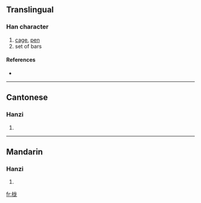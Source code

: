 {{also|櫳}}
==Translingual==

===Han character===
{{Han char|rn=75|rad=木|as=05|sn=9|four=|canj=木戈大心 (DIKP)}}

# [[cage]], [[pen]]
# set of bars

====References====
* {{Han ref|kx=0521.121|hdz=21180.060|uh=680A|ud=26634}}

----

==Cantonese==

===Hanzi===
{{yue-hanzi|jyut=|y=lung4|tra=櫳}}

# {{defn|Cantonese}}

----

==Mandarin==

===Hanzi===
{{cmn-hanzi|tra=櫳|pin=[[láo]] ([[lao2]]), [[lóng]] ([[long2]]), [[yuè]] ([[yue4]])|wg=lao<sup>2</sup>, lung<sup>2</sup>, yüeh<sup>4</sup>}}

# {{defn|Mandarin}}

[[fr:栊]]
